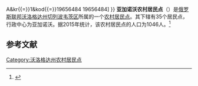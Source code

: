 {{Orphan|time=2017-11-25T13:17:12+00:00}}

{{Infobox Settlement
| official_name = 亚加诺沃农村居民点
| native_name = Ягановское сельское поселение
| pushpin_map = European Russia
| map_caption = 在[[歐洲俄羅斯|歐洲俄羅斯]]的位置
| settlement_type = [[农村居民点|农村居民点]]
| subdivision_type = [[国家|国家]]
| subdivision_type1 = [[州_(俄罗斯)|州]]
| subdivision_type2 = [[区_(苏联)|区]]
| subdivision_name = {{RUS}}
| subdivision_name1 = [[沃洛格达州|沃洛格达州]]
| subdivision_name2 = [[切列波韦茨区|切列波韦茨区]]
| seat_type = 行政中心
| seat = 亚加诺沃
| population_as_of=2015
| population_footnotes = <ref name=stat />
| population_total = 1046
| coordinates_display = inline,title
| latd = 59.3330555555556 | latm =  | lats =  | latNS = N
| longd = 38.1358333333333 | longm =  | longs =  | longEW = E
| timezone = [[莫斯科时间|MSK]]
| utc_offset = +3
| blank_name = [[俄罗斯市政土地区划代码|OKTMO编码]]
| blank_info = [http://classif.spb.ru/classificators/view/tma.php?st{{=}}A&kr{{=}}1&kod{{=}}19656484 19656484]
}}
'''亚加诺沃农村居民点'''（{{lang-ru|Ягановское сельское поселение}}）是[[俄罗斯联邦|俄罗斯联邦]][[沃洛格达州|沃洛格达州]][[切列波韦茨区|切列波韦茨区]]所属的一个[[农村居民点|农村居民点]]。其下辖有35个居民点，行政中心为亚加诺沃。据2015年统计，该农村居民点的人口为1046人。<ref name=stat>{{cite web |url=http://www.gks.ru/free_doc/doc_2015/bul_dr/mun_obr2015.rar |title=Численность населения Российской Федерации по муниципальным образованиям на 1 января 2015 года |accessdate=2015-08-06 |archiveurl=https://www.webcitation.org/6aaNzOlFO?url=http://www.gks.ru/free_doc/doc_2015/bul_dr/mun_obr2015.rar |archivedate=2015-08-06 |language=ru |deadurl=yes }}</ref>

== 参考文献 ==
{{reflist}}

[[Category:沃洛格达州农村居民点|Category:沃洛格达州农村居民点]]


{{Russia-stub}}